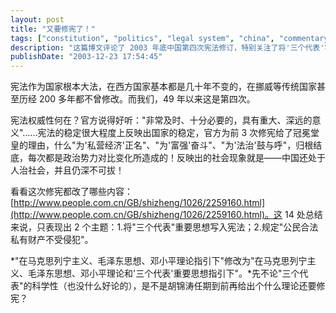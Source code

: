 ```yaml
---
layout: post
title: "又要修宪了！"
tags: ["constitution", "politics", "legal system", "china", "commentary"]
description: "这篇博文评论了 2003 年底中国第四次宪法修订，特别关注了将'三个代表'写入宪法和私有财产保护条款的加入。作者对比了西方国家宪法的稳定性，质疑频繁修宪对宪法权威性的影响，并表达了对中国社会仍处于'人治'而非'法治'状态的忧虑。"
publishDate: "2003-12-23 17:54:45"
---
```


宪法作为国家根本大法，在西方国家基本都是几十年不变的，在挪威等传统国家甚至历经 200 多年都不曾修改。而我们，49 年以来这是第四次。

宪法权威性何在？官方说得好听："非常及时、十分必要的，具有重大、深远的意义"……宪法的稳定很大程度上反映出国家的稳定，官方为前 3 次修宪给了冠冕堂皇的理由，什么"为'私营经济'正名"、"为'富强'奋斗"、"为'法治'鼓与呼"，归根结底，每次都是政治势力对比变化所造成的！反映出的社会现象就是——中国还处于人治社会，并且仍深不可拔！

看看这次修宪都改了哪些内容：[http://www.people.com.cn/GB/shizheng/1026/2259160.html](http://www.people.com.cn/GB/shizheng/1026/2259160.html)。这 14 处总结来说，只表现出 2 个主题：1.将"三个代表"重要思想写入宪法；2.规定"公民合法私有财产不受侵犯"。

*"在马克思列宁主义、毛泽东思想、邓小平理论指引下"修改为"在马克思列宁主义、毛泽东思想、邓小平理论和'三个代表'重要思想指引下"。*先不论"三个代表"的科学性（也没什么好论的），是不是胡锦涛任期到前再给出个什么理论还要修宪？

